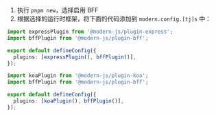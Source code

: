 1. 执行 `pnpm new`，选择启用 BFF
2. 根据选择的运行时框架，将下面的代码添加到 `modern.config.[tj]s` 中：


<Tabs>
  <TabItem value="express" label="Express.js" default>

```ts title="modern.config.ts"
import expressPlugin from '@modern-js/plugin-express';
import bffPlugin from '@modern-js/plugin-bff';

export default defineConfig({
  plugins: [expressPlugin(), bffPlugin()],
});
```

  </TabItem>
  <TabItem value="koa" label="Koa.js">

```ts title="modern.config.ts"
import koaPlugin from '@modern-js/plugin-koa';
import bffPlugin from '@modern-js/plugin-bff';

export default defineConfig({
  plugins: [koaPlugin(), bffPlugin()],
});
```

  </TabItem>
</Tabs>
